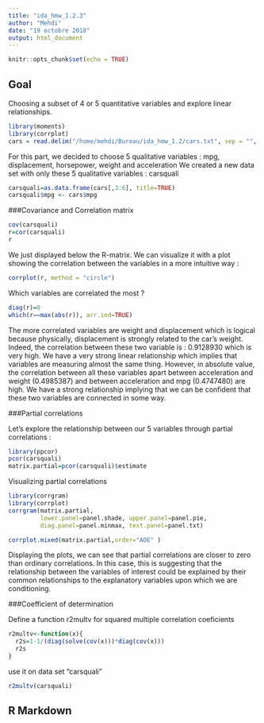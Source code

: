 ```yaml
---
title: "ida_hmw_1.2.3"
author: "Mehdi"
date: "19 octobre 2018"
output: html_document
---
```


```r
knitr::opts_chunk$set(echo = TRUE)
```

## Goal

Choosing a subset of 4 or 5 quantitative variables and explore linear relationships.

```r
library(moments)
library(corrplot)
cars = read.delim("/home/mehdi/Bureau/ida_hmw_1.2/cars.txt", sep = "", dec = ".")
```

For this part, we decided to choose 5 qualitative variables : mpg, displacement, horsepower, weight and acceleration
We created a new data set with only these 5 qualitative variables : carsquali

```r
carsquali=as.data.frame(cars[,3:6], title=TRUE)
carsquali$mpg <- cars$mpg
```

###Covariance and Correlation matrix

```r
cov(carsquali)
r=cor(carsquali)
r
```
We just displayed below the R-matrix. We can visualize it with a plot showing the correlation between the variables in a more intuitive way :
```r
corrplot(r, method = "circle")
```

Which variables are correlated the most ?

```r
diag(r)=0
which(r==max(abs(r)), arr.ind=TRUE)
```
The more correlated variables are weight and displacement which is logical because physically, displacement is strongly related to the car's weight.
Indeed, the correlation between these two variable is : 0.9128930 which is very high. We have a very strong linear relationship which implies that variables are measuring almost the same
thing. However, in absolute value, the correlation between all these variables apart between acceleration and weight (0.4985387) and between acceleration and mpg (0.4747480) are high. We have a strong relationship implying that we can be confident that these two variables are
connected in some way.

###Partial correlations

Let's explore the relationship between our 5 variables through partial correlations :

```r
library(ppcor)
pcor(carsquali)
matrix.partial=pcor(carsquali)$estimate
```

Visualizing partial correlations

```r
library(corrgram)
library(corrplot)
corrgram(matrix.partial,
         lower.panel=panel.shade, upper.panel=panel.pie,
         diag.panel=panel.minmax, text.panel=panel.txt)

corrplot.mixed(matrix.partial,order="AOE" )
```

Displaying the plots, we can see that partial correlations are closer to zero than ordinary correlations. In this case, this is suggesting that the relationship
between the variables of interest could be explained by their common relationships to the
explanatory variables upon which we are conditioning.

###Coefficient of determination

Define a function r2multv for squared multiple correlation coeficients

```r
r2multv<-function(x){
  r2s=1-1/(diag(solve(cov(x)))*diag(cov(x)))
  r2s
}
```

use it on data set "carsquali"

```r
r2multv(carsquali)
```


## R Markdown
